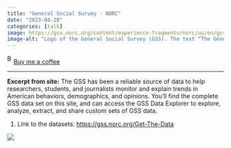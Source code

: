 ```yaml
---
title: "General Social Survey - NORC"
date: "2023-04-28"
categories: [talk]
image: https://gss.norc.org/content/experience-fragments/norc/us/en/gss/header/master/_jcr_content/root/columncontainer/column0/image.coreimg.png/1657825749641/gss-logo.png
image-alt: "Logo of the General Social Survey (GSS). The text “The General Social Survey” appears above large teal letters “GSS.” The “G” contains a white star, and the two “S” letters incorporate wave-like lines, symbolizing a broad social or cultural scope."
---
```


<link href="https://fonts.googleapis.com/css?family=Cookie" rel="stylesheet"><a class="bmc-button" target="_blank" href="https://www.buymeacoffee.com/JoscelinRocha">![Buy me a coffee](https://cdn.buymeacoffee.com/buttons/bmc-new-btn-logo.svg){alt="Buy me a coffee" width="15" height="21"}Buy me a coffee</a>

------------------------------------------------------------------------

**Excerpt from site:** The GSS has been a reliable source of data to help researchers, students, and journalists monitor and explain trends in American behaviors, demographics, and opinions. You'll find the complete GSS data set on this site, and can access the GSS Data Explorer to explore, analyze, extract, and share custom sets of GSS data.

1.  Link to the datasets: <https://gss.norc.org/Get-The-Data>

![](https://gss.norc.org/content/experience-fragments/norc/us/en/gss/header/master/_jcr_content/root/columncontainer/column0/image.coreimg.png/1657825749641/gss-logo.png)
